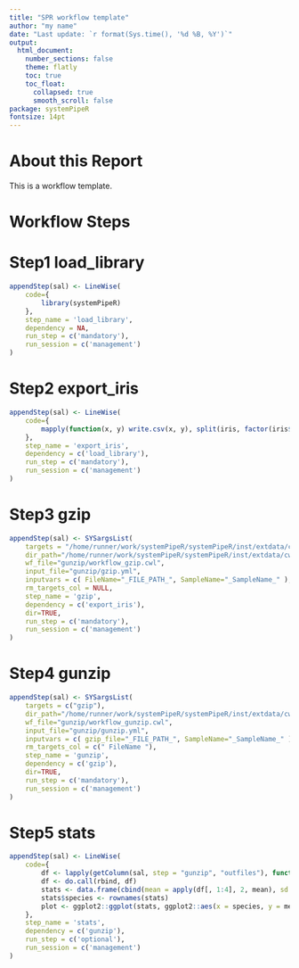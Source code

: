 ```yaml
---
title: "SPR workflow template"
author: "my name"
date: "Last update: `r format(Sys.time(), '%d %B, %Y')`"
output: 
  html_document:
    number_sections: false
    theme: flatly
    toc: true
    toc_float:
      collapsed: true
      smooth_scroll: false
package: systemPipeR
fontsize: 14pt
---
```


# About this Report 

This is a workflow template.

# Workflow Steps

# Step1 load_library
```r
appendStep(sal) <- LineWise(
    code={
        library(systemPipeR)
    },
    step_name = 'load_library',
    dependency = NA,
    run_step = c('mandatory'),
    run_session = c('management')
)
```


# Step2 export_iris
```r
appendStep(sal) <- LineWise(
    code={
        mapply(function(x, y) write.csv(x, y), split(iris, factor(iris$Species)), file.path("results", paste0(names(split(iris, factor(iris$Species))), ".csv")))
    },
    step_name = 'export_iris',
    dependency = c('load_library'),
    run_step = c('mandatory'),
    run_session = c('management')
)
```


# Step3 gzip
```r
appendStep(sal) <- SYSargsList(
    targets = "/home/runner/work/systemPipeR/systemPipeR/inst/extdata/cwl/gunzip/targets_gunzip.txt",
    dir_path="/home/runner/work/systemPipeR/systemPipeR/inst/extdata/cwl",
    wf_file="gunzip/workflow_gzip.cwl",
    input_file="gunzip/gzip.yml",
    inputvars = c( FileName="_FILE_PATH_", SampleName="_SampleName_" ),
    rm_targets_col = NULL,
    step_name = 'gzip',
    dependency = c('export_iris'),
    dir=TRUE,
    run_step = c('mandatory'),
    run_session = c('management')
)
```


# Step4 gunzip
```r
appendStep(sal) <- SYSargsList(
    targets = c("gzip"),
    dir_path="/home/runner/work/systemPipeR/systemPipeR/inst/extdata/cwl",
    wf_file="gunzip/workflow_gunzip.cwl",
    input_file="gunzip/gunzip.yml",
    inputvars = c( gzip_file="_FILE_PATH_", SampleName="_SampleName_" ),
    rm_targets_col = c(" FileName "),
    step_name = 'gunzip',
    dependency = c('gzip'),
    dir=TRUE,
    run_step = c('mandatory'),
    run_session = c('management')
)
```


# Step5 stats
```r
appendStep(sal) <- LineWise(
    code={
        df <- lapply(getColumn(sal, step = "gunzip", "outfiles"), function(x) read.delim(x, sep = ",")[-1])
        df <- do.call(rbind, df)
        stats <- data.frame(cbind(mean = apply(df[, 1:4], 2, mean), sd = apply(df[, 1:4], 2, sd)))
        stats$species <- rownames(stats)
        plot <- ggplot2::ggplot(stats, ggplot2::aes(x = species, y = mean, fill = species)) + ggplot2::geom_bar(stat = "identity", color = "black", position = ggplot2::position_dodge()) + ggplot2::geom_errorbar(ggplot2::aes(ymin = mean - sd, ymax = mean + sd), width = 0.2, position = ggplot2::position_dodge(0.9))
    },
    step_name = 'stats',
    dependency = c('gunzip'),
    run_step = c('optional'),
    run_session = c('management')
)
```



